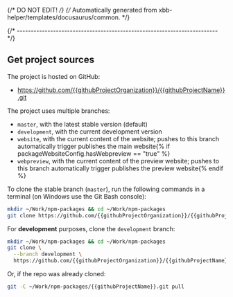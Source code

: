{/* DO NOT EDIT! */}
{/* Automatically generated from xbb-helper/templates/docusaurus/common. */}

{/* ------------------------------------------------------------------------ */}

## Get project sources

The project is hosted on GitHub:

- https://github.com/{{githubProjectOrganization}}/{{githubProjectName}}.git

The project uses multiple branches:

- `master`, with the latest stable version (default)
- `development`, with the current development version
- `website`, with the current content of the website; pushes to this branch automatically trigger publishes the main website{% if packageWebsiteConfig.hasWebpreview == "true" %}
- `webpreview`, with the current content of the preview website; pushes to this branch automatically trigger publishes the preview website{% endif %}

To clone the stable branch (`master`), run the following commands in a
terminal (on Windows use the Git Bash console):

```sh
mkdir ~/Work/npm-packages && cd ~/Work/npm-packages
git clone https://github.com/{{githubProjectOrganization}}/{{githubProjectName}}.git {{githubProjectName}}.git
```

For **development** purposes, clone the `development` branch:

```sh
mkdir ~/Work/npm-packages && cd ~/Work/npm-packages
git clone \
  --branch development \
  https://github.com/{{githubProjectOrganization}}/{{githubProjectName}}.git {{githubProjectName}}.git
```

Or, if the repo was already cloned:

```sh
git -C ~/Work/npm-packages/{{githubProjectName}}.git pull
```

